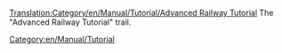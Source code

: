 [[Translation:Category/en/Manual/Tutorial/Advanced Railway Tutorial]]
The "Advanced Railway Tutorial" trail.
[[Category:en/Manual/Tutorial]]